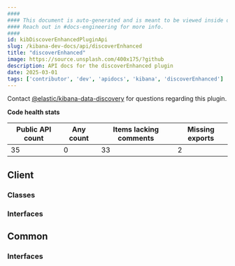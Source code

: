 ```yaml
---
####
#### This document is auto-generated and is meant to be viewed inside our experimental, new docs system.
#### Reach out in #docs-engineering for more info.
####
id: kibDiscoverEnhancedPluginApi
slug: /kibana-dev-docs/api/discoverEnhanced
title: "discoverEnhanced"
image: https://source.unsplash.com/400x175/?github
description: API docs for the discoverEnhanced plugin
date: 2025-03-01
tags: ['contributor', 'dev', 'apidocs', 'kibana', 'discoverEnhanced']
---
```




Contact [@elastic/kibana-data-discovery](https://github.com/orgs/elastic/teams/kibana-data-discovery) for questions regarding this plugin.

**Code health stats**

| Public API count  | Any count | Items lacking comments | Missing exports |
|-------------------|-----------|------------------------|-----------------|
| 35 | 0 | 33 | 2 |

## Client

### Classes
<DocDefinitionList data={discoverEnhancedObj.client.classes}/>

### Interfaces
<DocDefinitionList data={discoverEnhancedObj.client.interfaces}/>

## Common

### Interfaces
<DocDefinitionList data={discoverEnhancedObj.common.interfaces}/>

